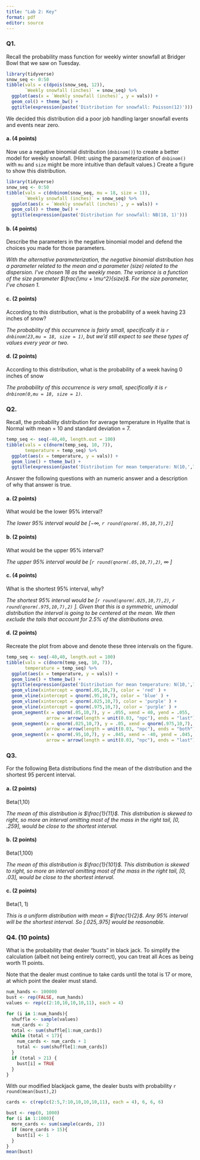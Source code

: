 ```yaml
---
title: "Lab 2: Key"
format: pdf
editor: source
---
```


### Q1. 
Recall the probability mass function for weekly winter snowfall at Bridger Bowl that we saw on Tuesday.

```r
library(tidyverse)
snow_seq <- 0:50
tibble(vals = c(dpois(snow_seq, 12)),
       `Weekly snowfall (inches)` = snow_seq) %>%
  ggplot(aes(x = `Weekly snowfall (inches)`, y = vals)) +
  geom_col() + theme_bw() +
  ggtitle(expression(paste('Distribution for snowfall: Poisson(12)')))
```

We decided this distribution did a poor job handling larger snowfall events and events near zero.

#### a. (4 points)
Now use a negative binomial distribution (`dnbinom()`) to create a better model for weekly snowfall. (Hint: using the parameterization of `dnbinom()` with `mu` and `size` might be more intuitive than default values.) Create a figure to show this distribution.

```r
library(tidyverse)
snow_seq <- 0:50
tibble(vals = c(dnbinom(snow_seq, mu = 18, size = 1)),
       `Weekly snowfall (inches)` = snow_seq) %>%
  ggplot(aes(x = `Weekly snowfall (inches)`, y = vals)) +
  geom_col() + theme_bw() +
  ggtitle(expression(paste('Distribution for snowfall: NB(18, 1)')))
```


#### b. (4 points)

Describe the parameters in the negative binomial model and defend the choices you made for those parameters.

*With the alternative parameterization, the negative binomial distribution has a parameter related to the mean and a parameter (size) related to the dispersion. I've chosen 18 as the weekly mean. The variance is a function of the size parameter $\frac{\mu + \mu^2}{size}$. For the size parameter, I've chosen 1.*

#### c. (2 points)

According to this distribution, what is the probability of a week having 23 inches of snow?

*The probability of this occurrence is fairly small, specifically it is `r dnbinom(23,mu = 18, size = 1)`, but we'd still expect to see these types of values every year or two.*

#### d. (2 points)

According to this distribution, what is the probability of a week having 0 inches of snow

*The probability of this occurrence is very small, specifically it is `r dnbinom(0,mu = 18, size = 1)`.*


### Q2.
Recall, the probability distribution for average temperature in Hyalite that is Normal with mean = 10 and standard deviation = 7.

```r
temp_seq <- seq(-40,40, length.out = 100)
tibble(vals = c(dnorm(temp_seq, 10, 7)),
       temperature = temp_seq) %>%
  ggplot(aes(x = temperature, y = vals)) +
  geom_line() + theme_bw() +
  ggtitle(expression(paste('Distribution for mean temperature: N(10,',7^2,')')))
```

Answer the following questions with an numeric answer and a description of why that answer is true.


#### a. (2 points)

What would be the lower 95% interval?

*The lower 95% interval would be [$-\infty$, `r round(qnorm(.95,10,7),2)`]*

#### b. (2 points)

What would be the upper 95% interval?

*The upper 95% interval would be [`r round(qnorm(.05,10,7),2)`, $\infty$ ]*


#### c. (4 points)

What is the shortest 95% interval, why?

*The shortest 95% interval would be [`r round(qnorm(.025,10,7),2)`, `r round(qnorm(.975,10,7),2)` ]. Given that this is a symmetric, unimodal distribution the interval is going to be centered at the mean. We then exclude the tails that account for 2.5% of the distributions area.*


#### d. (2 points)

Recreate the plot from above and denote these three intervals on the figure.

```r
temp_seq <- seq(-40,40, length.out = 100)
tibble(vals = c(dnorm(temp_seq, 10, 7)),
       temperature = temp_seq) %>%
  ggplot(aes(x = temperature, y = vals)) +
  geom_line() + theme_bw() +
  ggtitle(expression(paste('Distribution for mean temperature: N(10,',7^2,')'))) +
  geom_vline(xintercept = qnorm(.05,10,7), color = 'red' ) +
  geom_vline(xintercept = qnorm(.95,10,7), color = 'blue' ) +
  geom_vline(xintercept = qnorm(.025,10,7), color = 'purple' ) +
  geom_vline(xintercept = qnorm(.975,10,7), color = 'purple' ) +
  geom_segment(x = qnorm(.05,10,7), y = .055, xend = 40, yend = .055,
               arrow = arrow(length = unit(0.03, "npc"), ends = "last"), color = 'red') +
  geom_segment(x = qnorm(.025,10,7), y = .05, xend = qnorm(.975,10,7), yend = .05,
               arrow = arrow(length = unit(0.03, "npc"), ends = "both"), color = 'purple') +
  geom_segment(x = qnorm(.95,10,7), y = .045, xend = -40, yend = .045,
               arrow = arrow(length = unit(0.03, "npc"), ends = "last"), color = 'blue') 
```


### Q3.

For the following Beta distributions find the mean of the distribution and the shortest 95 percent interval.


#### a. (2 points)

Beta(1,10)

*The mean of this distribution is $\frac{1}{11}$. This distribution is skewed to right, so more an interval omitting most of the mass in the right tail, [0, .259], would be close to the shortest interval.*

#### b. (2 points)

Beta(1,100)

*The mean of this distribution is $\frac{1}{101}$. This distribution is skewed to right, so more an interval omitting most of the mass in the right tail, [0, .03], would be close to the shortest interval.*

#### c. (2 points)

Beta(1, 1)

*This is a uniform distribution with mean = $\frac{1}{2}$. Any 95% interval will be the shortest interval. So [.025,.975] would be reasonable.*


### Q4. (10 points)

What is the probability that dealer "busts" in black jack. To simplify the calculation (albeit not being entirely correct), you can treat all Aces as being worth 11 points.

Note that the dealer must continue to take cards until the total is 17 or more, at which point the dealer must stand. 

```r
num_hands <- 100000
bust <- rep(FALSE, num_hands)
values <- rep(c(2:10,10,10,10,11), each = 4)

for (i in 1:num_hands){
  shuffle <- sample(values)
  num_cards <- 2
  total <- sum(shuffle[1:num_cards])
  while (total < 17){
    num_cards <- num_cards + 1
    total <- sum(shuffle[1:num_cards])
  }
  if (total > 21) {
    bust[i] = TRUE
  }
}

```

With our modified blackjack game, the dealer busts with probability `r round(mean(bust),2)`


```r
cards <- c(rep(c(2:5,7:10,10,10,10,11), each = 4), 6, 6, 6)

bust <- rep(0, 1000)
for (i in 1:1000){
  more_cards <- sum(sample(cards, 2))
  if (more_cards > 15){
    bust[i] <- 1
  }
}
mean(bust)
```

